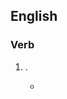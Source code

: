 {{also|move the goalposts}}
==English==

===Verb===
{{head|en|verb}}

# {{alternative form of|move the goalposts|lang=en}}.
#* {{quote-book|lang=en|author=Peter G[osselin] Fitzgerald|authorlink=Peter Fitzgerald (politican)|chapter=Statement of Hon. Peter G. Fitzgerald, U.S. Senator from Illinois|title=Competition in the Telecommunications Industry: Hearing before the Committee on Commerce, Science, and Transportation, {{w|United States Senate}}, One Hundred Eighth Congress, First Session|location=Washington, D.C.|publisher=Printed for use of the [[w:United States Senate Committee on Commerce, Science, and Transportation|Committee on Commerce, Science, and Transportation]]; [[w:United States Government Publishing Office|U.S. Government Printing Office]]|date=14 January 2003|year_published=2006|page=85|pageurl=https://books.google.com/books?id=cu-v1Rlf-PkC&pg=PA85|isbn=978-0-16-076170-6|passage=Sooner or later we have to have rules, and we have to know that they are not going to change, for people to have business plans developed and so that they can go out and raise capital and stick with their business model. But if there is this constant uncertainty that when the Commission changes, or when they have another rule tha they are going to '''move the goal posts''' again, nobody is going to want to have anything to do with this field.}}